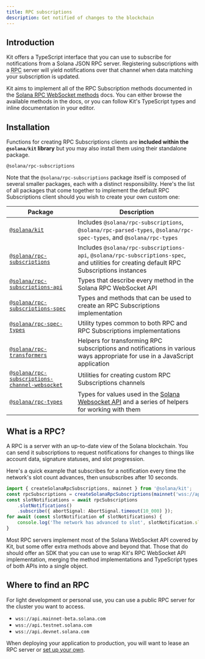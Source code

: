```yaml
---
title: RPC subscriptions
description: Get notified of changes to the blockchain
---
```


## Introduction

Kit offers a TypeScript interface that you can use to subscribe for notifications from a Solana JSON RPC server. Registering subscriptions with a <abbr title="Remote procedure call">RPC</abbr> server will yield notifications over that channel when data matching your subscription is updated.

Kit aims to implement all of the RPC Subscription methods documented in the [Solana RPC WebSocket methods](https://solana.com/docs/rpc/websocket) docs. You can either browse the available methods in the docs, or you can follow Kit's TypeScript types and inline documentation in your editor.

## Installation

Functions for creating RPC Subscriptions clients are **included within the `@solana/kit` library** but you may also install them using their standalone package.

```package-install
@solana/rpc-subscriptions
```

Note that the `@solana/rpc-subscriptions` package itself is composed of several smaller packages, each with a distinct responsibility. Here's the list of all packages that come together to implement the default RPC Subscriptions client should you wish to create your own custom one:

| Package                                                                                                                | Description                                                                                                                                |
| ---------------------------------------------------------------------------------------------------------------------- | ------------------------------------------------------------------------------------------------------------------------------------------ |
| [`@solana/kit`](https://npmjs.org/package/@solana/kit)                                                                 | Includes `@solana/rpc-subscriptions`, `@solana/rpc-parsed-types`, `@solana/rpc-spec-types`, and `@solana/rpc-types`                        |
| [`@solana/rpc-subscriptions`](https://npmjs.org/package/@solana/rpc-subscriptions)                                     | Includes `@solana/rpc-subscriptions-api`, `@solana/rpc-subscriptions-spec`, and utilities for creating default RPC Subscriptions instances |
| [`@solana/rpc-subscriptions-api`](https://npmjs.org/package/@solana/rpc-subscriptions-api)                             | Types that describe every method in the Solana RPC WebSocket API                                                                           |
| [`@solana/rpc-subscriptions-spec`](https://npmjs.org/package/@solana/rpc-subscriptions-spec)                           | Types and methods that can be used to create an RPC Subscriptions implementation                                                           |
| [`@solana/rpc-spec-types`](https://npmjs.org/package/@solana/rpc-spec-types)                                           | Utility types common to both RPC and RPC Subscriptions implementations                                                                     |
| [`@solana/rpc-transformers`](https://npmjs.org/package/@solana/rpc-transformers)                                       | Helpers for transforming RPC subscriptions and notifications in various ways appropriate for use in a JavaScript application               |
| [`@solana/rpc-subscriptions-channel-websocket`](https://npmjs.org/package/@solana/rpc-subscriptions-channel-websocket) | Utilities for creating custom RPC Subscriptions channels                                                                                   |
| [`@solana/rpc-types`](https://npmjs.org/package/@solana/rpc-types)                                                     | Types for values used in the [Solana Websocket API](https://docs.solana.com/api/websocket) and a series of helpers for working with them   |

## What is a RPC?

A RPC is a server with an up-to-date view of the Solana blockchain. You can send it subscriptions to request notifications for changes to things like account data, signature statuses, and slot progression.

Here's a quick example that subscribes for a notification every time the network's slot count advances, then unsubscribes after 10 seconds.

```ts twoslash
import { createSolanaRpcSubscriptions, mainnet } from '@solana/kit';
const rpcSubscriptions = createSolanaRpcSubscriptions(mainnet('wss://api.mainnet-beta.solana.com'));
const slotNotifications = await rpcSubscriptions
    .slotNotifications()
    .subscribe({ abortSignal: AbortSignal.timeout(10_000) });
for await (const slotNotification of slotNotifications) {
    console.log('The network has advanced to slot', slotNotification.slot);
}
```

Most RPC servers implement most of the Solana WebSocket API covered by Kit, but some offer extra methods above and beyond that. Those that do should offer an SDK that you can use to wrap Kit's RPC WebSocket API implementation, merging the method implementations and TypeScript types of both APIs into a single object.

## Where to find an RPC

For light development or personal use, you can use a public RPC server for the cluster you want to access.

- `wss://api.mainnet-beta.solana.com`
- `wss://api.testnet.solana.com`
- `wss://api.devnet.solana.com`

When deploying your application to production, you will want to lease an RPC server or [set up your own](https://docs.anza.xyz/operations/setup-an-rpc-node).
